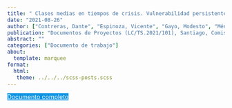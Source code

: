 ```yaml
---
title: " Clases medias en tiempos de crisis. Vulnerabilidad persistente, desafíos para la cohesión y un nuevo pacto social en Chile"
date: "2021-08-26"
author: ["Contreras, Dante", "Espinoza, Vicente", "Gayo, Modesto", "Méndez, María Luisa", "Barozet, Emmanuelle"]
publication: "Documentos de Proyectos (LC/TS.2021/101), Santiago, Comisión Económica para América Latina y el Caribe (CEPAL)"
abstract: ""
categories: ["Documento de trabajo"]
about:
  template: marquee
format: 
  html: 
   theme: ../../../scss-posts.scss
---
```


::: {.button}
[Documento completo](https://repositorio.cepal.org/entities/publication/75cb927e-9074-4b7e-8e5b-446f3f07f858){.btn role="button" style="background-color: #0693e3; color: white; margin-top: 0em;"}
:::